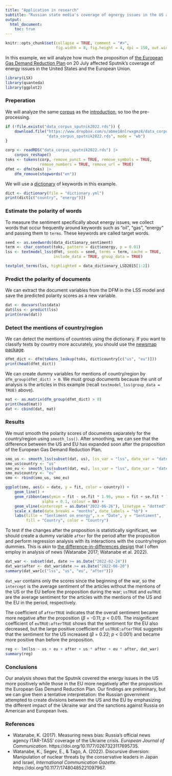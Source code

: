 ```yaml
---
title: "Application in research"
subtitle: "Russian state media's coverage of egnergy issues in the US and the EU"
output: 
  html_document:
    toc: true
---
```


```r
knitr::opts_chunk$set(collapse = TRUE, comment = "#>", 
                      fig.width = 8, fig.height = 4, dpi = 150, out.width = 760)
```

In this example, we will analyze how much the proposition of [the European Gas Demand Reduction Plan](https://ec.europa.eu/commission/presscorner/detail/en/ip_22_4608) on 20 July affected Sputnik's coverage of energy issues in the United States and the European Union.

```r
library(LSX)
library(quanteda)
library(ggplot2)
```

### Preperation

We will analyze the same [corpus](https://www.dropbox.com/s/abme18nlrwxgmz8/data_corpus_sputnik2022.rds?dl=1) as the [introduction](./introduction.html), so too the pre-processing.

```r
if (!file.exists("data_corpus_sputnik2022.rds")) {
    download.file("https://www.dropbox.com/s/abme18nlrwxgmz8/data_corpus_sputnik2022.rds?dl=1",
                  "data_corpus_sputnik2022.rds", mode = "wb")
}
```

```r
corp <- readRDS("data_corpus_sputnik2022.rds") |>
    corpus_reshape()
toks <- tokens(corp, remove_punct = TRUE, remove_symbols = TRUE, 
               remove_numbers = TRUE, remove_url = TRUE)
dfmt <- dfm(toks) |> 
    dfm_remove(stopwords("en"))
```

We will use a [dictionary](https://github.com/koheiw/LSX/tree/master/vignettes) of keywords in this example. 

```r
dict <- dictionary(file = "dictionary.yml")
print(dict[c("country", "energy")])
```

### Estimate the polarity of words

To measure the sentiment specifically about energy issues, we collect words that occur frequently around keywords such as "oil", "gas", "energy" and passing them to `terms`. These keywords are called target words.

```r
seed <- as.seedwords(data_dictionary_sentiment)
term <- char_context(toks, pattern = dict$energy, p = 0.01)
lss <- textmodel_lss(dfmt, seeds = seed, terms = term, cache = TRUE, 
                     include_data = TRUE, group_data = TRUE)
```

```r
textplot_terms(lss, highlighted = data_dictionary_LSD2015[1:2])
```

### Predict the polarity of documents

We can extract the document variables from the DFM in the LSS model and save the predicted polarity scores as a new variable.

```r
dat <- docvars(lss$data)
dat$lss <- predict(lss)
print(nrow(dat))
```

### Detect the mentions of country/region 

We can detect the mentions of countries using the dictionary. If you want to classify texts by country more accurately, you should use the [newsmap package](https://cran.r-project.org/package=newsmap).

```r
dfmt_dict <- dfm(tokens_lookup(toks, dict$country[c("us", "eu")]))
print(head(dfmt_dict))
```

We can create dummy variables for mentions of country/region by `dfm_group(dfmt_dict) > 0`. We must group documents because the unit of analysis is the articles in this example (recall `textmodel_lss(group_data = TRUE)` above).

```r
mat <- as.matrix(dfm_group(dfmt_dict) > 0)
print(head(mat))
dat <- cbind(dat, mat)
```

### Results

We must smooth the polarity scores of documents separately for the country/region using `smooth_lss()`. After smoothing, we can see that the difference between the US and EU has expanded soon after the proposition of the European Gas Demand Reduction Plan.

```r
smo_us <- smooth_lss(subset(dat, us), lss_var = "lss", date_var = "date")
smo_us$country <- "us"
smo_eu <- smooth_lss(subset(dat, eu), lss_var = "lss", date_var = "date")
smo_eu$country <- "eu"
smo <- rbind(smo_us, smo_eu)
```

```r
ggplot(smo, aes(x = date, y = fit, color = country)) + 
    geom_line() +
    geom_ribbon(aes(ymin = fit - se.fit * 1.96, ymax = fit + se.fit * 1.96, fill = country), 
                alpha = 0.1, colour = NA) +
    geom_vline(xintercept = as.Date("2022-06-26"), linetype = "dotted") +
    scale_x_date(date_breaks = "months", date_labels = "%b") +
    labs(title = "Sentiment on energy", x = "Date", y = "Sentiment", 
         fill = "Country", color = "Country")
```

To test if the changes after the proposition is statistically significant, we should create a dummy variable `after` for the period after the proposition and perform regression analysis with its interactions with the country/region dummies. This is akin to [the difference-in-differences design](https://en.wikipedia.org/wiki/Difference_in_differences) that I often employ in analysis of news (Watanabe 2017; Watanabe et al. 2022).

```r
dat_war <- subset(dat, date >= as.Date("2022-02-24"))
dat_war$after <- dat_war$date >= as.Date("2022-06-20")
summary(dat_war[c("lss", "us", "eu", "after")])
```

`dat_war` contains only the scores since the beginning of the war, so the `intercept` is the average sentiment of the articles without the mentions of the US or the EU before the proposition during the war; `usTRUE` and `euTRUE` are the average sentiment for the articles with the mentions of the US and the EU in the period, respectively.

The coefficient of `afterTRUE` indicates that the overall sentiment became more negative after the proposition (*β* = -0.11; *p* < 0.01). The insignificant coefficient of `euTRUE:afterTRUE` shows that the sentiment for the EU also decreased, but the large positive coefficient of `usTRUE:afterTRUE` suggests that the sentiment for the US increased (*β* = 0.22; *p* < 0.001) and became more positive than before the proposition.

```r
reg <- lm(lss ~ us + eu + after + us * after + eu * after, dat_war)
summary(reg) 
```

### Conclusions

Our analysis shows that the Sputnik covered the energy issues in the US more positively while those in the EU more negatively after the proposition the European Gas Demand Reduction Plan. Our findings are preliminary, but we can give them a tentative interpretation: the Russian government attempted to create divisions between the US and the EU by emphasizing the different impact of the Ukraine war and the sanctions against Russia on American and European lives.

### References

- Watanabe, K. (2017). Measuring news bias: Russia’s official news agency ITAR-TASS’ coverage of the Ukraine crisis. *European Journal of Communication*. https://doi.org/10.1177/0267323117695735.
- Watanabe, K., Segev, E., & Tago, A. (2022). Discursive diversion: Manipulation of nuclear threats by the conservative leaders in Japan and Israel, *International Communication Gazette*. https://doi.org/10.1177/17480485221097967.
